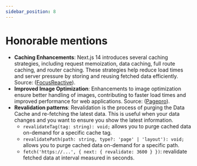 ```yaml
---
sidebar_position: 8
---
```


# Honorable mentions
- **Caching Enhancements**: Next.js 14 introduces several caching 
strategies, including request memoization, data caching, 
full route caching, and router caching. 
These strategies help reduce load times and server pressure 
by storing and reusing fetched data efficiently​. 
Source: ([FocusReactive](https://focusreactive.com/breaking-down-next-js-14/))​.
- **Improved Image Optimization**: Enhancements to image optimization 
ensure better handling of images, contributing to faster load times 
and improved performance for web applications​. Source: 
([Pagepro](https://pagepro.co/blog/whats-next-14/))​.
- **Revalidation patterns**: Revalidation is the process of purging 
the Data Cache and re-fetching the latest data. This is useful when your 
data changes and you want to ensure you show the latest information.
  - `revalidateTag(tag: string): void;` allows you to purge cached data on-demand 
  for a specific cache tag.
  - `revalidatePath(path: string, type?: 'page' | 'layout'): void;` 
  allows you to purge cached data on-demand for a specific path.
  - `fetch('https://...', { next: { revalidate: 3600 } })`: 
  revalidate fetched data at interval measured in seconds.

<JLayout/>